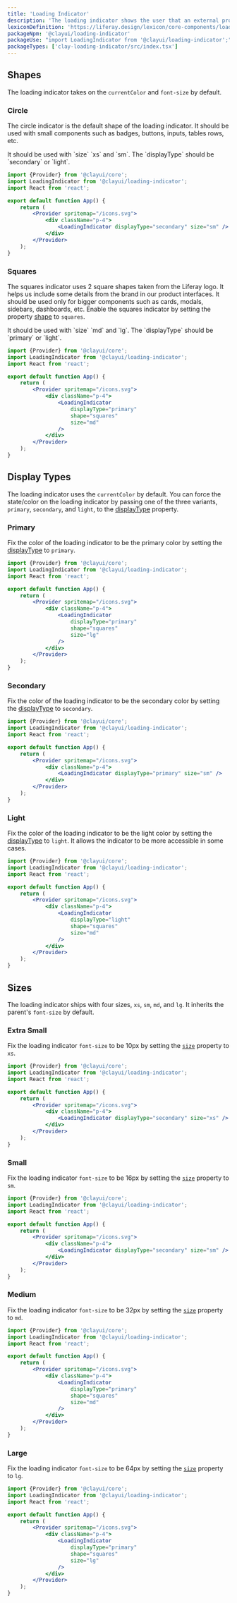 ```yaml
---
title: 'Loading Indicator'
description: 'The loading indicator shows the user that an external process, like a connection, is being executed.'
lexiconDefinition: 'https://liferay.design/lexicon/core-components/loading-indicator/'
packageNpm: '@clayui/loading-indicator'
packageUse: "import LoadingIndicator from '@clayui/loading-indicator';"
packageTypes: ['clay-loading-indicator/src/index.tsx']
---
```


## Shapes

The loading indicator takes on the `currentColor` and `font-size` by default.

### Circle

The circle indicator is the default shape of the loading indicator. It should be used with small components such as badges, buttons, inputs, tables rows, etc.

<div className="clay-site-alert alert alert-info">
	It should be used with `size` `xs` and `sm`. The `displayType` should be
	`secondary` or `light`.
</div>

```jsx preview
import {Provider} from '@clayui/core';
import LoadingIndicator from '@clayui/loading-indicator';
import React from 'react';

export default function App() {
	return (
		<Provider spritemap="/icons.svg">
			<div className="p-4">
				<LoadingIndicator displayType="secondary" size="sm" />
			</div>
		</Provider>
	);
}
```

### Squares

The squares indicator uses 2 square shapes taken from the Liferay logo. It helps us include some details from the brand in our product interfaces. It should be used only for bigger components such as cards, modals, sidebars, dashboards, etc. Enable the squares indicator by setting the property [shape](#api-shape) to `squares`.

<div className="clay-site-alert alert alert-info">
	It should be used with `size` `md` and `lg`. The `displayType` should be
	`primary` or `light`.
</div>

```jsx preview
import {Provider} from '@clayui/core';
import LoadingIndicator from '@clayui/loading-indicator';
import React from 'react';

export default function App() {
	return (
		<Provider spritemap="/icons.svg">
			<div className="p-4">
				<LoadingIndicator
					displayType="primary"
					shape="squares"
					size="md"
				/>
			</div>
		</Provider>
	);
}
```

## Display Types

The loading indicator uses the `currentColor` by default. You can force the state/color on the loading indicator by passing one of the three variants, `primary`, `secondary`, and `light`, to the [displayType](#api-displayType) property.

### Primary

Fix the color of the loading indicator to be the primary color by setting the [displayType](#api-displayType) to `primary`.

```jsx preview
import {Provider} from '@clayui/core';
import LoadingIndicator from '@clayui/loading-indicator';
import React from 'react';

export default function App() {
	return (
		<Provider spritemap="/icons.svg">
			<div className="p-4">
				<LoadingIndicator
					displayType="primary"
					shape="squares"
					size="lg"
				/>
			</div>
		</Provider>
	);
}
```

### Secondary

Fix the color of the loading indicator to be the secondary color by setting the [displayType](#api-displayType) to `secondary`.

```jsx preview
import {Provider} from '@clayui/core';
import LoadingIndicator from '@clayui/loading-indicator';
import React from 'react';

export default function App() {
	return (
		<Provider spritemap="/icons.svg">
			<div className="p-4">
				<LoadingIndicator displayType="primary" size="sm" />
			</div>
		</Provider>
	);
}
```

### Light

Fix the color of the loading indicator to be the light color by setting the [displayType](#api-displayType) to `light`. It allows the indicator to be more accessible in some cases.

```jsx preview
import {Provider} from '@clayui/core';
import LoadingIndicator from '@clayui/loading-indicator';
import React from 'react';

export default function App() {
	return (
		<Provider spritemap="/icons.svg">
			<div className="p-4">
				<LoadingIndicator
					displayType="light"
					shape="squares"
					size="md"
				/>
			</div>
		</Provider>
	);
}
```

## Sizes

The loading indicator ships with four sizes, `xs`, `sm`, `md`, and `lg`. It inherits the parent's `font-size` by default.

### Extra Small

Fix the loading indicator `font-size` to be 10px by setting the [`size`](#api-size) property to `xs`.

```jsx preview
import {Provider} from '@clayui/core';
import LoadingIndicator from '@clayui/loading-indicator';
import React from 'react';

export default function App() {
	return (
		<Provider spritemap="/icons.svg">
			<div className="p-4">
				<LoadingIndicator displayType="secondary" size="xs" />
			</div>
		</Provider>
	);
}
```

### Small

Fix the loading indicator `font-size` to be 16px by setting the [`size`](#api-size) property to `sm`.

```jsx preview
import {Provider} from '@clayui/core';
import LoadingIndicator from '@clayui/loading-indicator';
import React from 'react';

export default function App() {
	return (
		<Provider spritemap="/icons.svg">
			<div className="p-4">
				<LoadingIndicator displayType="secondary" size="sm" />
			</div>
		</Provider>
	);
}
```

### Medium

Fix the loading indicator `font-size` to be 32px by setting the [`size`](#api-size) property to `md`.

```jsx preview
import {Provider} from '@clayui/core';
import LoadingIndicator from '@clayui/loading-indicator';
import React from 'react';

export default function App() {
	return (
		<Provider spritemap="/icons.svg">
			<div className="p-4">
				<LoadingIndicator
					displayType="primary"
					shape="squares"
					size="md"
				/>
			</div>
		</Provider>
	);
}
```

### Large

Fix the loading indicator `font-size` to be 64px by setting the [`size`](#api-size) property to `lg`.

```jsx preview
import {Provider} from '@clayui/core';
import LoadingIndicator from '@clayui/loading-indicator';
import React from 'react';

export default function App() {
	return (
		<Provider spritemap="/icons.svg">
			<div className="p-4">
				<LoadingIndicator
					displayType="primary"
					shape="squares"
					size="lg"
				/>
			</div>
		</Provider>
	);
}
```
